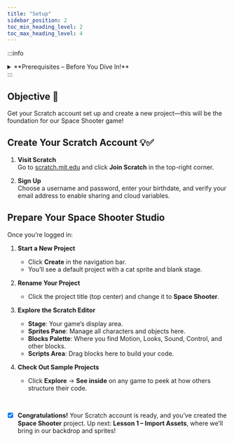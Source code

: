 ---
title: "Setup"
sidebar_position: 2
toc_min_heading_level: 2
toc_max_heading_level: 4
---

:::info
<details style={{border:'none'}}>
    <summary>**Prerequisites – Before You Dive In!**</summary>

    Hey there, future game developers! Before we launch into building our Space Shooter, make sure you’ve got these essentials locked in:

    - [**Scratch Account**](https://scratch.mit.edu): Scratch is a free, online coding platform. No downloads required—just snap blocks together to build games and animations.  
    - [**Scratch Documentation**](https://en.scratch-wiki.info/wiki/Scratch_Wiki_Home): Learn about sprites, backdrops, scripts, and how the Scratch editor is organized.  

    With these ready, you’re all set for lift-off! 🚀
</details>
:::

## Objective 🧐

Get your Scratch account set up and create a new project—this will be the foundation for our Space Shooter game!

## Create Your Scratch Account 💡:white_check_mark:

1. **Visit Scratch**  
   Go to [scratch.mit.edu](https://scratch.mit.edu) and click **Join Scratch** in the top-right corner.

2. **Sign Up**  
   Choose a username and password, enter your birthdate, and verify your email address to enable sharing and cloud variables.

## Prepare Your Space Shooter Studio

Once you’re logged in:

1. **Start a New Project**  
   - Click **Create** in the navigation bar.  
   - You’ll see a default project with a cat sprite and blank stage.

2. **Rename Your Project**  
   - Click the project title (top center) and change it to **Space Shooter**.

3. **Explore the Scratch Editor**  
   - **Stage**: Your game’s display area.  
   - **Sprites Pane**: Manage all characters and objects here.  
   - **Blocks Palette**: Where you find Motion, Looks, Sound, Control, and other blocks.  
   - **Scripts Area**: Drag blocks here to build your code.

4. **Check Out Sample Projects**  
   - Click **Explore** → **See inside** on any game to peek at how others structure their code.

<br />

- [x] **Congratulations!** Your Scratch account is ready, and you’ve created the **Space Shooter** project. Up next: **Lesson 1 – Import Assets**, where we’ll bring in our backdrop and sprites!  
